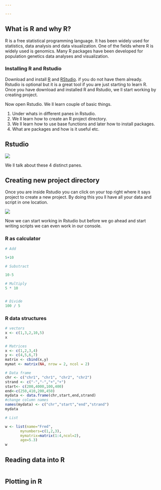 ```yaml
---

---
```


## What is R and why R?

R is a free statistical programming language. It has been widely used for statistics, data analysis and data visualization. One of the fields where R is widely used is genomics. Many R packages have been developed for population genetics data analyses and visualization.

### Installing R and Rstudio

Download and install [R](http://cran.r-project.org/) and [RStudio](http://www.rstudio.com/). 
if you do not have them already. Rstudio is optional but it is a great tool if you are just starting to learn R.
Once you have download and installed R and Rstudio, we ll start working by creating project.


Now open Rstudio. We ll learn couple of basic things.

1. Under whats in different panes in Rstudio.
2. We ll learn how to create an R project directory.
3. We ll learn how to use base functions and later how to install packages.
4. What are packages and how is it useful etc.


## Rstudio

![](Rstudio_image_LI.JPG)

We ll talk about these 4 distinct panes.


## Creating new project directory

Once you are inside Rstudio you can click on your top right where it says project to create a new project. By doing this you ll have all your data and script in one location.

![](New_project.JPG)


Now we can start working in Rstudio but before we go ahead and start writing scripts we can even work in our console. 

### R as calculator

```r

# Add

5+10

# Substract

10-5 

# Multiply
5 * 10


# Divide
100 / 5


```

### R data structures

```r

# vectors
x <- c(1,3,2,10,5)
x

# Matrices
x <- c(1,2,3,4)
y <- c(4,5,6,7)
matrix <- cbind(x,y)
mymat <- matrix(NA, nrow = 2, ncol = 2)

# Data frame
chr <- c("chr1", "chr1", "chr2", "chr2")
strand <- c("-","-","+","+")
start<- c(200,4000,100,400)
end<-c(250,410,200,450)
mydata <- data.frame(chr,start,end,strand)
#change column names
names(mydata) <- c("chr","start","end","strand")
mydata 

# List

w <- list(name="Fred",
       mynumbers=c(1,2,3),
       mymatrix=matrix(1:4,ncol=2),
       age=5.3)
w

```


## Reading data into R

```r

```


## Plotting in R


```r

```

